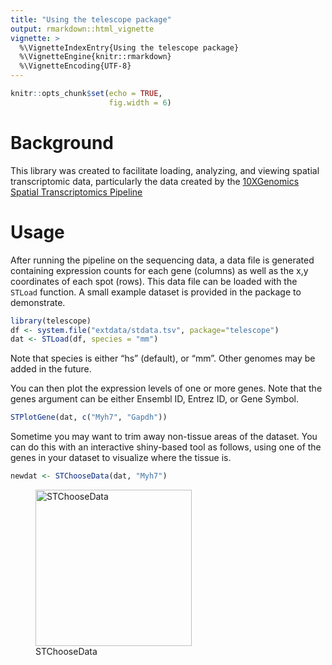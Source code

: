 ```yaml
---
title: "Using the telescope package"
output: rmarkdown::html_vignette
vignette: >
  %\VignetteIndexEntry{Using the telescope package}
  %\VignetteEngine{knitr::rmarkdown}
  %\VignetteEncoding{UTF-8}
---
```


```r
knitr::opts_chunk$set(echo = TRUE,
                      fig.width = 6)
```

# Background

This library was created to facilitate loading, analyzing, and viewing spatial transcriptomic data, particularly the data created by the [10XGenomics Spatial Transcriptomics Pipeline](https://www.10xgenomics.com/spatial-transcriptomics/)


# Usage

After running the pipeline on the sequencing data, a data file is generated containing expression counts for each gene (columns) as well as the x,y coordinates of each spot (rows). This data file can be loaded with the `STLoad` function. A small example dataset is provided in the package to demonstrate.

```r
library(telescope)
df <- system.file("extdata/stdata.tsv", package="telescope")
dat <- STLoad(df, species = "mm")
```

Note that species is either "hs" (default), or "mm". Other genomes may be added in the future.

You can then plot the expression levels of one or more genes. Note that the genes argument can be either Ensembl ID, Entrez ID, or Gene Symbol.

```r
STPlotGene(dat, c("Myh7", "Gapdh"))
```

Sometime you may want to trim away non-tissue areas of the dataset. You can do this with an interactive shiny-based tool as follows, using one of the genes in your dataset to visualize where the tissue is.

```r
newdat <- STChooseData(dat, "Myh7")
```
![STChooseData](choose.png){width=250px}
